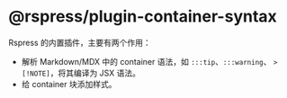# @rspress/plugin-container-syntax


<SourceCode href="https://github.com/web-infra-dev/rspress/tree/main/packages/plugin-container-syntax" />

Rspress 的内置插件，主要有两个作用：

- 解析 Markdown/MDX 中的 container 语法，如 `:::tip`、`:::warning`、 `> [!NOTE]`，将其编译为 JSX 语法。
- 给 container 块添加样式。

